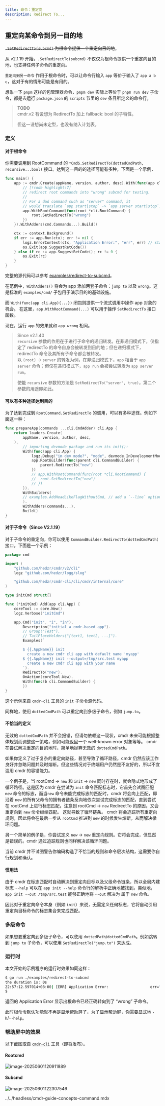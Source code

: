 ```yaml
---
title: 命令：重定向
description: Redirect To...
---
```


## 重定向某命令到另一目的地

~~`.SetRedirectTo(subcmd)` 为根命令提供一个重定向目的地~~。

从 v2.1.19 开始，`.SetRedirectTo(subcmd)` 不仅仅为根命令提供一个重定向目的地，也支持任何子命令的重定向。

`重定向到另一命令` 作用于根命令时，可以让命令行输入 `app` 等价于输入了 `app a b c`，这对于有的情形可能是有用的。

想象一下 `pnpm` 这样的包管理器命令，`pnpm dev` 实际上等价于 `pnpm run dev` 子命令，都是去运行 `package.json` 的 `scripts` 节里的 `dev` 条目所定义的命令行。

> **TODO**  
> cmdr.v2 有设想为 RedirectTo 加上 fallback: bool 的子特性。
>
> 但这一设想尚未定型，也没有纳入计划表。

### 定义

#### 对于根命令

你需要调用到 RootCommand 的 `*CmdS.SetRedirectTo(dottedCmdPath, recursive...bool)` 接口。达到这一目的的途径可能有多种，下面是一个示例，

```go title="redirect-to-subcmd/main.go"
func main() {
	app := cmdr.Create(appName, version, author, desc).With(func(app cli.App) {
		// [!code highlight:7]
		// redirect root commands into "wrong" subcmd for testing.
		//
		// For a dad command such as "server" command, it
		// would translate `app start|stop` -> `app server start|stop`.
		app.WithRootCommand(func(root *cli.RootCommand) {
			root.SetRedirectTo("wrong")
		})
	}).WithAdders(cmd.Commands...).Build()

	ctx := context.Background()
	if err := app.Run(ctx); err != nil {
		logz.ErrorContext(ctx, "Application Error:", "err", err) // stacktrace if in debug mode/build
		os.Exit(app.SuggestRetCode())
	} else if rc := app.SuggestRetCode(); rc != 0 {
		os.Exit(rc)
	}
}
```

完整的源代码可以参考 [examples/redirect-to-subcmd](https://github.com/hedzr/cmdr/blob/master/examples/redirect-to-subcmd/)。

在范例中，`WithAdders()` 将会为 app 添加两套子命令：`jump to` 以及 `wrong`。这是标准的 `examples/cmd/` 子包用于演示目的的基础设施。

而 `With(func(app cli.App){...})` 闭包则提供一个流式调用中操作 app 对象的机会。
在这里，`app.WithRootCommand(...)` 可以用于操作 `SetRedirectTo` 接口函数。

现在，运行 `app` 的效果就和 `app wrong` 相同。

> Since v2.1.40  
> `recursive` 参数的作用在于进行子命令的递归转发。在非递归模式下，仅指定了 redirectTo 的命令自身会被转发到目的地；但在递归模式下，redirectTo 命令及其所有子命令都会被转发。  
> 以 `(root)` -> `server` 的转发为例，在非递归模式下，`app` 相当于 `app server` 命令；但仅在递归模式下，`app run` 会被尝试转发为 `app server run`。
>
> 使能 `recursive` 参数的方法是 `SetRedirectTo("server", true)`，第二个参数的用途即如此。

#### 可以有多种途径达到目的

为了达到完成到 `RootCommand.SetRedirectTo` 的调用，可以有多种途径。例如下面这一种：

```go
func prepareApp(commands ...cli.CmdAdder) cli.App {
	return loaders.Create(
		appName, version, author, desc,
	).
		// importing devmode package and run its init():
		With(func(app cli.App) {
			logz.Debug("in dev mode?", "mode", devmode.InDevelopmentMode())
			app.RootBuilder(func(parent cli.CommandBuilder) {
				parent.RedirectTo("new")
			})
			// app.WithRootCommand(func(root *cli.RootCommand) {
			// 	root.SetRedirectTo("new")
			// })
		}).
		WithBuilders(
		// examples.AddHeadLikeFlagWithoutCmd, // add a `--line` option, feel free to remove it.
		).
		WithAdders(commands...).
		Build()
}
```

#### 对于子命令（Since V2.1.19）

对于子命令的重定向，你可以使用 `CommandBuilder.RedirectTo(dottedCmdPath)` 接口。下面是一个示例：

```go
package cmd

import (
	"github.com/hedzr/cmdr/v2/cli"
	logz "github.com/hedzr/logg/slog"

	"github.com/hedzr/cmdr-cli/cli/cmdr/internal/core"
)

type initCmd struct{}

func (*initCmd) Add(app cli.App) {
	coreTool := core.New()
	logz.Verbose("initCmd")

	app.Cmd("init", "i", "in").
		Description("initial a cmdr-based app").
		// Group("Test").
		// TailPlaceHolders("[text1, text2, ...]").
		Examples(`

		$ {{.AppName}} init
		  create a new cmdr cli app with default name 'myapp'
		$ {{.AppName}} init --output=/tmp/src.test myapp
		  create a new cmdr cli app with your name
		`).
		RedirectTo("new").
		OnAction(coreTool.New).
		With(func(b cli.CommandBuilder) {
		})
}
```

这个示例来自 `cmdr-cli` 工具的 `init` 子命令源代码。

同样地，使用 `dottedCmdPath` 可以重定向到多级子命令，例如 `jump.to`。

#### 不恰当的定义

无效的 `dottedCmdPath` 并不会报错，但请勿依赖这一现状，cmdr 未来可能根据整体规划而调整这一策略，例如可能返回一个 well-known error 对象等等。
cmdr 在尝试解决重定向目的地时，简单地抛弃无效的 `dottedCmdPath`。

如果你定义了过于复杂的重定向路径，甚至导致了循环路径，cmdr 仍然应该工作良好并忽略问题并及时熔断。但这些情况对于终端用户仍然是不友好的，所以不宜滥用 cmdr 的容错能力。

一个例子是，当 rootCmd -> `new` 和 `init` -> `new` 同时存在时，就会隐式地形成了循环路径。这是因为 cmdr 在尝试为 `init` 命令匹配标志时，它首先会试图匹配 `new` 命令的标志，而当`new` 命令未能完成标志的匹配时，cmdr 将会向上匹配，即沿着 `new` 的所有父命令的拥有者链条反向地依次尝试完成标志的匹配，直到尝试在 rootCmd 上进行标志匹配，注意到 rootCmd -> `new` RedirectTo 的原因，又会重定向到 `new` 命令继续匹配。
这就导致了循环链条。
cmdr 将会追踪所有重定向规则，因此将会在最后一步从 `rootCmd` 推进到 `new` 的时候发生熔断，从而解决循环问题。

另一个简单的例子是，你尝试定义 `new` -> `new` 重定向规则。它将会完成，但显然是错误的。cmdr 通过追踪规则也同样解决该循环问题。

当前 cmdr 并不试图警告你编码构造了不恰当的规则和命令层次结构，这需要你自行规划和确认。

#### 惯用法

由于 cmdr 在标志匹配时自动解决到重定向目标以及父级命令链条，所以全局内建标志 `--help` 可以在 `app init --help` 命令行的解析中正确地被找到。类似地，`app init --out /tmp/src.test` 能够正确地将 `--out` 解决为 属于 `new` 命令。

因此对于重定向命令本身（例如 `init`）来说，无需定义任何标志，它将自动引用重定向目标命令的标志集合来完成匹配。

### 多级命令

如果想要重定向到多级子命令，可以使用 `dottedPath`/`dottedCmdPath`。例如跳转到 `jump to` 子命令，可以使用 `SetRedirectTo("jump.to")` 来达成。

### 运行时

本文开始的示例程序的运行时效果如同这样：

```bash
$ go run ./examples/redirect-to-subcmd
the duration is: 0s
22:57:12.597014+08:00| [ERR] Application Error:                   err="[io: read/write on closed pipe | something's wrong | permission denied]" ./examples/redirect-to-subcmd/main.go:38 main.main
$
```

返回的 Application Error 显示出根命令已经正确转向到了 “wrong” 子命令。

此时根命令默认功能就不再是显示帮助屏了，为了显示帮助屏，你需要显式地 `-h`/`--help`。

### 帮助屏中的效果

以下截图取自 [`cmdr-cli`](httpsL//github.com/hedzr/cmdr-cli) 工具（即将发布）。

#### Rootcmd

![image-20250601120911889](/images/cmdr/v2/g37-cmd-redirect-to/image-20250601120911889.png)

#### Subcmd

![image-20250601122307546](/images/cmdr/v2/g37-cmd-redirect-to/image-20250601122307546.png)

<include>../../headless/cmdr-guide-concepts-command.mdx</include>
